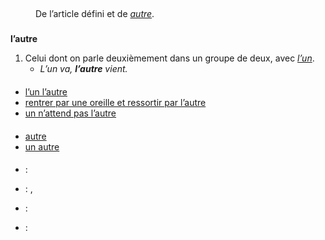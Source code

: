 == {{langue|fr}} ==
{{ébauche|fr}}

=== {{S|étymologie}} ===
: {{date|lang=fr}} De l’article défini et de ''[[autre]]''.

=== {{S|pronom indéfini|fr|locution=oui}} ===
{{fr-accord-mf
| s=l’autre
| p=les autres
| ps=l‿otʁ
| pp=le.z‿otʁ
| mf=oui
}}
'''l’autre''' {{pron|l‿otʁ|fr}} {{mf}}
# Celui dont on parle deuxièmement dans un groupe de deux, avec ''[[l’un]]''.
#* ''L’un va, '''l’autre''' vient.''

==== {{S|dérivés}} ====
* [[l’un l’autre]]
* [[rentrer par une oreille et ressortir par l’autre]]
* [[un n’attend pas l’autre]]

==== {{S|vocabulaire}} ====
* [[autre]]
* [[un autre]]

==== {{S|traductions}} ====
{{trad-début|}}
* {{T|en}} : {{trad-|en|other|dif=the other}}
* {{T|br}} : {{trad+|br|egile}} {{m}}, {{trad+|br|eben}} {{f}}
* {{T|ja}} : {{trad+|ja|他方|tr=tahō}}
* {{T|ro}} : {{trad+|ro|celălalt}}
{{trad-fin}}

{{clé de tri}}

